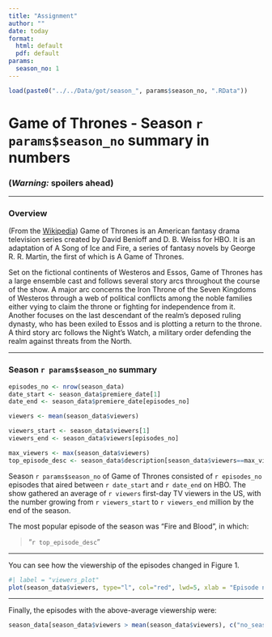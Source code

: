 ```yaml
---
title: "Assignment"
author: ""
date: today
format: 
  html: default
  pdf: default
params:
  season_no: 1
---
```


```r
load(paste0("../../Data/got/season_", params$season_no, ".RData"))
```

# Game of Thrones - Season `r params$season_no` summary in numbers

### __(*Warning:* spoilers ahead)__

***

### Overview

(From the [Wikipedia](https://en.wikipedia.org/wiki/Game_of_Thrones#Premise)) Game of Thrones is an American fantasy drama television series created by David Benioff and D. B. Weiss for HBO. It is an adaptation of A Song of Ice and Fire, a series of fantasy novels by George R. R. Martin, the first of which is A Game of Thrones.

Set on the fictional continents of Westeros and Essos, Game of Thrones has a large ensemble cast and follows several story arcs throughout the course of the show. A major arc concerns the Iron Throne of the Seven Kingdoms of Westeros through a web of political conflicts among the noble families either vying to claim the throne or fighting for independence from it. Another focuses on the last descendant of the realm's deposed ruling dynasty, who has been exiled to Essos and is plotting a return to the throne. A third story arc follows the Night's Watch, a military order defending the realm against threats from the North.

***

### Season `r params$season_no` summary

```r
episodes_no <- nrow(season_data)
date_start <- season_data$premiere_date[1]
date_end <- season_data$premiere_date[episodes_no]

viewers <- mean(season_data$viewers)

viewers_start <- season_data$viewers[1]
viewers_end <- season_data$viewers[episodes_no]

max_viewers <- max(season_data$viewers)
top_episode_desc <- season_data$description[season_data$viewers==max_viewers]

```

Season `r params$season_no` of Game of Thrones consisted of `r episodes_no` episodes that aired between `r date_start` and `r date_end` on HBO. The show gathered an average of `r viewers` first-day TV viewers in the US, with the number growing from `r viewers_start` to `r viewers_end` million by the end of the season.

The most popular episode of the season was "Fire and Blood", in which:

> "`r top_episode_desc`"

***

You can see how the viewership of the episodes changed in Figure 1.

```r
#| label = "viewers_plot"
plot(season_data$viewers, type="l", col="red", lwd=5, xlab = "Episode number", ylab = "1st day TV viewers in the US (millions)")
```

***

Finally, the episodes with the above-average viewership were:

```r
season_data[season_data$viewers > mean(season_data$viewers), c("no_season", "title", "directed_by")]
```